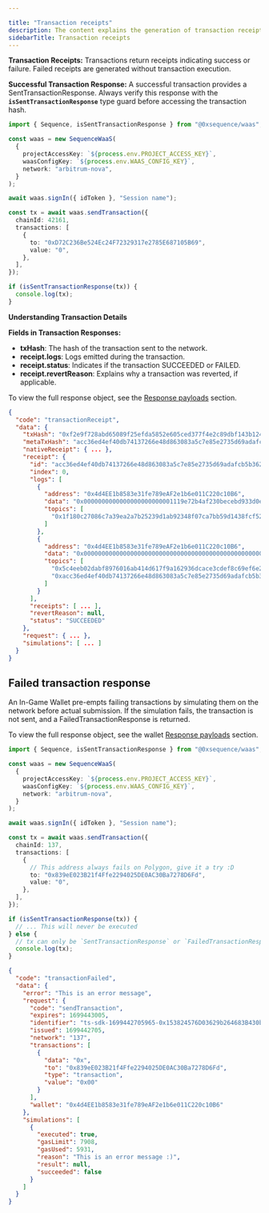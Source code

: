 ---

title: "Transaction receipts"
description: The content explains the generation of transaction receipts for successful and failed transactions.
sidebarTitle: Transaction receipts
---


**Transaction Receipts:** Transactions return receipts indicating success or failure. Failed receipts are generated without transaction execution.

**Successful Transaction Response:** A successful transaction provides a SentTransactionResponse. Always verify this response with the **`isSentTransactionResponse`** type guard before accessing the transaction hash.

```ts
import { Sequence, isSentTransactionResponse } from "@0xsequence/waas";

const waas = new SequenceWaaS(
  {
    projectAccessKey: `${process.env.PROJECT_ACCESS_KEY}`,
    waasConfigKey: `${process.env.WAAS_CONFIG_KEY}`,
    network: "arbitrum-nova",
  }
);

await waas.signIn({ idToken }, "Session name");

const tx = await waas.sendTransaction({
  chainId: 42161,
  transactions: [
    {
      to: "0xD72C236Be524Ec24F72329317e2785E687105B69",
      value: "0",
    },
  ],
});

if (isSentTransactionResponse(tx)) {
  console.log(tx);
}
```

**Understanding Transaction Details**

**Fields in Transaction Responses:**

- **txHash**: The hash of the transaction sent to the network.
- **receipt.logs**: Logs emitted during the transaction.
- **receipt.status**: Indicates if the transaction SUCCEEDED or FAILED.
- **receipt.revertReason**: Explains why a transaction was reverted, if applicable.

To view the full response object, see the [Response payloads](/solutions/wallets/embedded-wallet/architecture/response-payloads) section.

```json
{
  "code": "transactionReceipt",
  "data": {
    "txHash": "0xf2e9f728abd65089f25efda5852e605ced377f4e2c89dbf143b124623ed09b2c",
    "metaTxHash": "acc36ed4ef40db74137266e48d863083a5c7e85e2735d69adafcb5b362b6cfc0",
    "nativeReceipt": { ... },
    "receipt": {
      "id": "acc36ed4ef40db74137266e48d863083a5c7e85e2735d69adafcb5b362b6cfc0",
      "index": 0,
      "logs": [
        {
          "address": "0x4d4EE1b8583e31fe789eAF2e1b6e011C220c10B6",
          "data": "0x0000000000000000000000001119e72b4af230becebd933d0e07f0eec51d8c2a0000000000000000000000000000000000000000000000000000000000000001",
          "topics": [
            "0x1f180c27086c7a39ea2a7b25239d1ab92348f07ca7bb59d1438fcf527568f881"
          ]
        },
        {
          "address": "0x4d4EE1b8583e31fe789eAF2e1b6e011C220c10B6",
          "data": "0x0000000000000000000000000000000000000000000000000000000000000000",
          "topics": [
            "0x5c4eeb02dabf8976016ab414d617f9a162936dcace3cdef8c69ef6e262ad5ae7",
            "0xacc36ed4ef40db74137266e48d863083a5c7e85e2735d69adafcb5b362b6cfc0"
          ]
        }
      ],
      "receipts": [ ... ],
      "revertReason": null,
      "status": "SUCCEEDED"
    },
    "request": { ... },
    "simulations": [ ... ]
  }
}
```

## Failed transaction response

An In-Game Wallet pre-empts failing transactions by simulating them on the network before actual submission. If the simulation fails, the transaction is not sent, and a FailedTransactionResponse is returned.

To view the full response object, see the wallet [Response payloads](/solutions/wallets/embedded-wallet/architecture/response-payloads) section.

```ts
import { Sequence, isSentTransactionResponse } from "@0xsequence/waas";

const waas = new SequenceWaaS(
  {
    projectAccessKey: `${process.env.PROJECT_ACCESS_KEY}`,
    waasConfigKey: `${process.env.WAAS_CONFIG_KEY}`,
    network: "arbitrum-nova",
  }
);

await waas.signIn({ idToken }, "Session name");

const tx = await waas.sendTransaction({
  chainId: 137,
  transactions: [
    {
      // This address always fails on Polygon, give it a try :D
      to: "0x839eE023B21f4Ffe2294025DE0AC30Ba7278D6Fd",
      value: "0",
    },
  ],
});

if (isSentTransactionResponse(tx)) {
  // ... This will never be executed
} else {
  // tx can only be `SentTransactionResponse` or `FailedTransactionResponse`
  console.log(tx);
}
```

```json
{
  "code": "transactionFailed",
  "data": {
    "error": "This is an error message",
    "request": {
      "code": "sendTransaction",
      "expires": 1699443005,
      "identifier": "ts-sdk-1699442705965-0x153824576D03629b264683B430bBF9AcEA1d0975",
      "issued": 1699442705,
      "network": "137",
      "transactions": [
        {
          "data": "0x",
          "to": "0x839eE023B21f4Ffe2294025DE0AC30Ba7278D6Fd",
          "type": "transaction",
          "value": "0x00"
        }
      ],
      "wallet": "0x4d4EE1b8583e31fe789eAF2e1b6e011C220c10B6"
    },
    "simulations": [
      {
        "executed": true,
        "gasLimit": 7908,
        "gasUsed": 5931,
        "reason": "This is an error message :)",
        "result": null,
        "succeeded": false
      }
    ]
  }
}
```
